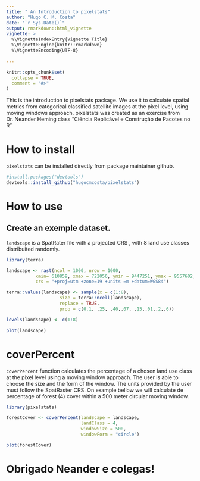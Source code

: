 ```yaml
---
title: " An Introduction to pixelstats"
author: "Hugo C. M. Costa"
date: "`r Sys.Date()`"
output: rmarkdown::html_vignette
vignette: >
  %\VignetteIndexEntry{Vignette Title}
  %\VignetteEngine{knitr::rmarkdown}
  %\VignetteEncoding{UTF-8}
  
---
```


```r
knitr::opts_chunk$set(
  collapse = TRUE,
  comment = "#>"
)
```
This is the introduction to pixelstats package.
We use it to calculate spatial metrics from categorical classified satellite images at the pixel level, using moving windows approach.
pixelstats was created as an exercise from Dr. Neander Heming class "Ciência Replicável e Construção de Pacotes no R"

# How to install 

`pixelstats` can be installed directly from package maintainer github.

```r
#install.packages("devtools")
devtools::install_github("hugocmcosta/pixelstats")
```

# How to use 

## Create an exemple dataset.

`landscape` is a SpatRater file with a projected CRS , with 8 land use classes distribuited randomly.

````r
library(terra)

landscape <- rast(ncol = 1000, nrow = 1000, 
           xmin= 610859, xmax = 722056, ymin = 9447251, ymax = 9557602,
           crs = "+proj=utm +zone=19 +units =m +datum=WGS84")

terra::values(landscape) <- sample(x = c(1:8),
                    size = terra::ncell(landscape), 
                    replace = TRUE,
                    prob = c(0.1, .25, .40,.07, .15,.01,.2,.6))

levels(landscape) <- c(1:8)

plot(landscape)

````

# coverPercent 

`coverPercent` function calculates the percentage of a chosen land use class at the pixel level using a moving window approach. 
The user is able to choose the size and the form of the window. The units provided by the user must follow the SpatRaster CRS. On example bellow we will calculate de percentage of forest (4) cover within a 500 meter circular moving window.

````r

library(pixelstats)

forestCover <- coverPercent(landScape = landscape,
                            landClass = 4,
                            windowSize = 500,
                            windowForm = "circle")

plot(forestCover)

````


 
# Obrigado Neander e colegas!
